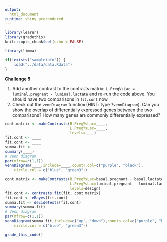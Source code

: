 ```yaml
---
output: 
  html_document
runtime: shiny_prerendered
---
```


```r
library(learnr)
library(gradethis)
knitr::opts_chunk$set(echo = FALSE)
```

```r
library(limma)
```

```r
if(!exists("sampleinfo")) {
    load("../data/data.Rdata")
}
```

**Challenge 5**

1. Add another contrast to the contrasts matrix: `L.PregVsLac = luminal.pregnant - luminal.lactate` and re-run the code above. You should have two comparisons in `fit.cont` now.
2. Check out the `vennDiagram` function
(HINT: type `?vennDiagram`).
Can you show the overlap of differentially expressed genes between the two comparisons? How many genes are commonly differentially expressed?

```r
cont.matrix <- makeContrasts(B.PregVsLac=____,
                             L.PregVsLac=____,
                             levels=____)
fit.cont <- ____
fit.cont <- ____
summa.fit <- ____
summary(____)
# Venn diagram
par(mfrow=c(1,1))
vennDiagram(____,include=____,counts.col=c("purple", "black"),
    circle.col = c("blue", "green3"))
```

```r
cont.matrix <- makeContrasts(B.PregVsLac=basal.pregnant - basal.lactate,
                             L.PregVsLac=luminal.pregnant - luminal.lactate,
                             levels=design)
fit.cont <- contrasts.fit(fit, cont.matrix)
fit.cont <- eBayes(fit.cont)
summa.fit <- decideTests(fit.cont)
summary(summa.fit)
# Venn diagram
par(mfrow=c(1,1))
vennDiagram(summa.fit,include=c("up", "down"),counts.col=c("purple", "black"),
    circle.col = c("blue", "green3"))
```

```r
grade_this_code()
```